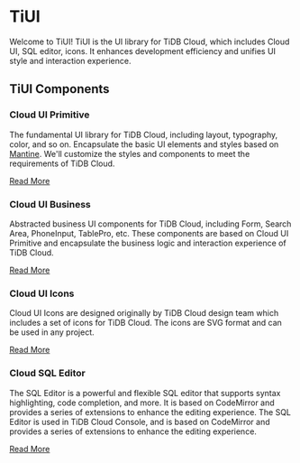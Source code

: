 # TiUI

Welcome to TiUI! TiUI is the UI library for TiDB Cloud, which includes Cloud UI, SQL editor, icons. It enhances development efficiency and unifies UI style and interaction experience.


## TiUI Components


### Cloud UI Primitive
The fundamental UI library for TiDB Cloud, including layout, typography, color, and so on. Encapsulate the basic UI elements and styles based on [Mantine](https://mantine.dev/). We'll customize the styles and components to meet the requirements of TiDB Cloud.

[Read More](/docs/cloud-ui-getting-started)


### Cloud UI Business
Abstracted business UI components for TiDB Cloud, including Form, Search Area, PhoneInput, TablePro, etc. These components are based on Cloud UI Primitive and encapsulate the business logic and interaction experience of TiDB Cloud.

[Read More](/docs/biz/CodeBlock)

### Cloud UI Icons
Cloud UI Icons are designed originally by TiDB Cloud design team which includes a set of icons for TiDB Cloud. The icons are SVG format and can be used in any project.

[Read More](/docs/icons)

### Cloud SQL Editor

The SQL Editor is a powerful and flexible SQL editor that supports syntax highlighting, code completion, and more. It is based on CodeMirror and provides a series of extensions to enhance the editing experience. The SQL Editor is used in TiDB Cloud Console, and is based on CodeMirror and provides a series of extensions to enhance the editing experience.

[Read More](/docs/sql-editor-getting-started)